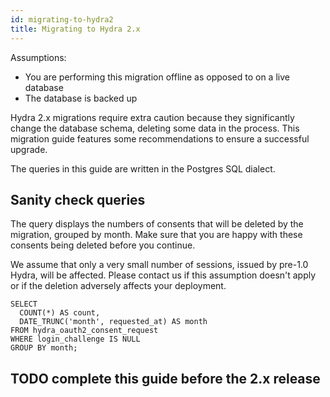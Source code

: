 ```yaml
---
id: migrating-to-hydra2
title: Migrating to Hydra 2.x
---
```


Assumptions:
- You are performing this migration offline as opposed to on a live database
- The database is backed up

Hydra 2.x migrations require extra caution because they significantly change the
database schema, deleting some data in the process. This migration guide
features some recommendations to ensure a successful upgrade.

The queries in this guide are written in the Postgres SQL dialect.

## Sanity check queries

The query displays the numbers of consents that will be deleted by the
migration, grouped by month. Make sure that you are happy with these
consents being deleted before you continue.

We assume that only a very small number of sessions, issued by pre-1.0 Hydra,
will be affected. Please contact us if this assumption doesn't apply or if
the deletion adversely affects your deployment.

```
SELECT
  COUNT(*) AS count,
  DATE_TRUNC('month', requested_at) AS month
FROM hydra_oauth2_consent_request
WHERE login_challenge IS NULL
GROUP BY month;
```

## TODO complete this guide before the 2.x release
